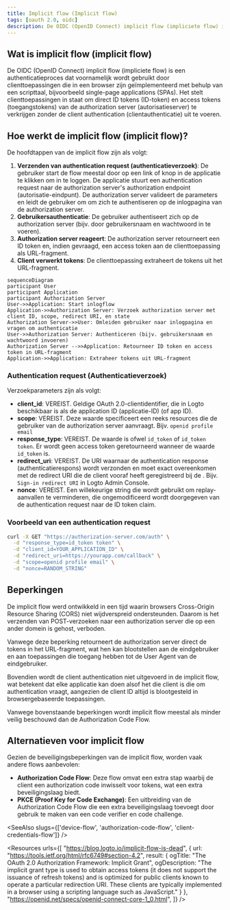 ```yaml
---
title: Implicit flow (Implicit flow)
tags: [oauth 2.0, oidc]
description: De OIDC (OpenID Connect) implicit flow (impliciete flow) is een authenticatiemethode voor SPAs, waarmee ze snel tokens direct van de authorization server (autorisatieserver) kunnen ontvangen. Hoewel het het proces vereenvoudigt door de noodzaak van een backend-server te elimineren, gaat het gepaard met lagere beveiliging door blootstelling van tokens in de URL.
---
```


## Wat is implicit flow (implicit flow)

De OIDC (OpenID Connect) implicit flow (impliciete flow) is een authenticatieproces dat voornamelijk wordt gebruikt door clienttoepassingen die in een browser zijn geïmplementeerd met behulp van een scripttaal, bijvoorbeeld single-page applications (SPAs). Het stelt clienttoepassingen in staat om direct ID tokens (ID-token) en access tokens (toegangstokens) van de authorization server (autorisatieserver) te verkrijgen zonder de client authentication (clientauthenticatie) uit te voeren.

## Hoe werkt de implicit flow (implicit flow)?

De hoofdtappen van de implicit flow zijn als volgt:

1. **Verzenden van authentication request (authenticatieverzoek)**: De gebruiker start de flow meestal door op een link of knop in de applicatie te klikken om in te loggen. De applicatie stuurt een authentication request naar de authorization server's authorization endpoint (autorisatie-eindpunt). De authorization server valideert de parameters en leidt de gebruiker om om zich te authentiseren op de inlogpagina van de authorization server.
2. **Gebruikersauthenticatie**: De gebruiker authentiseert zich op de authorization server (bijv. door gebruikersnaam en wachtwoord in te voeren).
3. **Authorization server reageert**: De authorization server retourneert een ID token en, indien gevraagd, een access token aan de clienttoepassing als URL-fragment.
4. **Client verwerkt tokens**: De clienttoepassing extraheert de tokens uit het URL-fragment.

```mermaid
sequenceDiagram
participant User
participant Application
participant Authorization Server
User->>Application: Start inlogflow
Application->>Authorization Server: Verzoek authorization server met client ID, scope, redirect URI, en state
Authorization Server->>User: Omleiden gebruiker naar inlogpagina en vragen om authenticatie
User->>Authorization Server: Authenticeren (bijv. gebruikersnaam en wachtwoord invoeren)
Authorization Server -->>Application: Retourneer ID token en access token in URL-fragment
Application->>Application: Extraheer tokens uit URL-fragment
```

### Authentication request (Authenticatieverzoek)

Verzoekparameters zijn als volgt:
- **client_id**: VEREIST. Geldige OAuth 2.0-clientidentifier, die in Logto beschikbaar is als de application ID (applicatie-ID) (of app ID).
- **scope**: VEREIST. Deze waarde specificeert een reeks resources die de gebruiker van de authorization server aanvraagt. Bijv. `openid profile email`
- **response_type**: VEREIST. De waarde is ofwel `id_token` of `id_token token`. Er wordt geen access token geretourneerd wanneer de waarde `id_token` is.
- **redirect_uri**: VEREIST. De URI waarnaar de authentication response (authenticatierespons) wordt verzonden en moet exact overeenkomen met de redirect URI die de client vooraf heeft geregistreerd bij de <Ref slug="openid-connect" headingId="openid-provider-op" />. Bijv. `Sign-in redirect URI` in Logto Admin Console.
- **nonce**: VEREIST. Een willekeurige string die wordt gebruikt om replay-aanvallen te verminderen, die ongemodificeerd wordt doorgegeven van de authentication request naar de ID token claim.

### Voorbeeld van een authentication request

```bash
curl -X GET "https://authorization-server.com/auth" \
  -d "response_type=id_token token" \
  -d "client_id=YOUR_APPLICATION_ID" \
  -d "redirect_uri=https://yourapp.com/callback" \
  -d "scope=openid profile email" \
  -d "nonce=RANDOM_STRING"
```

## Beperkingen

De implicit flow werd ontwikkeld in een tijd waarin browsers Cross-Origin Resource Sharing (CORS) niet wijdverspreid ondersteunden. Daarom is het verzenden van POST-verzoeken naar een authorization server die op een ander domein is gehost, verboden.

Vanwege deze beperking retourneert de authorization server direct de tokens in het URL-fragment, wat hen kan blootstellen aan de eindgebruiker en aan toepassingen die toegang hebben tot de User Agent van de eindgebruiker.

Bovendien wordt de client authentication niet uitgevoerd in de implicit flow, wat betekent dat elke applicatie kan doen alsof het die client is die om authentication vraagt, aangezien de client ID altijd is blootgesteld in browsergebaseerde toepassingen.

Vanwege bovenstaande beperkingen wordt implicit flow meestal als minder veilig beschouwd dan de Authorization Code Flow.

## Alternatieven voor implicit flow

Gezien de beveiligingsbeperkingen van de implicit flow, worden vaak andere flows aanbevolen:
- **Authorization Code Flow**: Deze flow omvat een extra stap waarbij de client een authorization code inwisselt voor tokens, wat een extra beveiligingslaag biedt.
- **PKCE (Proof Key for Code Exchange)**: Een uitbreiding van de Authorization Code Flow die een extra beveiligingslaag toevoegt door gebruik te maken van een code verifier en code challenge.

<SeeAlso slugs={['device-flow', 'authorization-code-flow', 'client-credentials-flow']} />

<Resources
  urls={[
    "https://blog.logto.io/implicit-flow-is-dead",
    {
      url: "https://tools.ietf.org/html/rfc6749#section-4.2",
      result: {
        ogTitle: "The OAuth 2.0 Authorization Framework: Implicit Grant",
        ogDescription: "The implicit grant type is used to obtain access tokens (it does not support the issuance of refresh tokens) and is optimized for public clients known to operate a particular redirection URI. These clients are typically implemented in a browser using a scripting language such as JavaScript."
      }
    },
    "https://openid.net/specs/openid-connect-core-1_0.html",
  ]}
/>